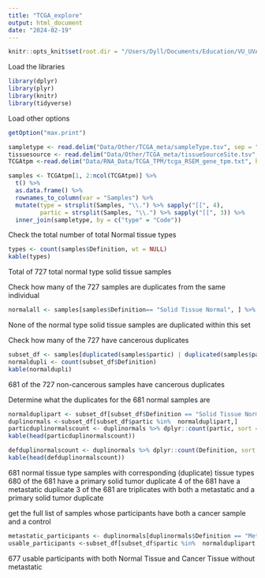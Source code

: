 ```yaml
---
title: "TCGA_explore"
output: html_document
date: "2024-02-19"
---
```


```r
knitr::opts_knit$set(root.dir = "/Users/Dyll/Documents/Education/VU_UVA/Internship/Epigenetics/Janssen_Group-UMCUtrecht/Main_Project")
```
Load the libraries
```r
library(dplyr)
library(plyr)
library(knitr)
library(tidyverse)

``` 

Load other options
```r
getOption("max.print")
```


```r
sampletype <- read.delim("Data/Other/TCGA_meta/sampleType.tsv", sep = "\t", colClasses = c("character"))
tissuesource <- read.delim("Data/Other/TCGA_meta/tissueSourceSite.tsv", sep = "\t")
TCGAtpm <-read.delim("Data/RNA_Data/TCGA_TPM/tcga_RSEM_gene_tpm.txt", header = TRUE, sep = "\t", nrows = 4)
```



```r
samples <- TCGAtpm[1, 2:ncol(TCGAtpm)] %>%
  t() %>%
  as.data.frame() %>%
  rownames_to_column(var = "Samples") %>%
  mutate(type = strsplit(Samples, "\\.") %>% sapply("[[", 4), 
         partic = strsplit(Samples, "\\.") %>% sapply("[[", 3)) %>%
  inner_join(sampletype, by = c("type" = "Code"))
```


Check the total number of total Normal tissue types
```r
types <- count(samples$Definition, wt = NULL) 
kable(types)
```

Total of 727 total normal type solid tissue samples


Check how many of the 727 samples are duplicates from the same individual
```r
normalall <- samples[samples$Definition== "Solid Tissue Normal", ] %>% count("partic")
```

None of the normal type solid tissue samples are duplicated within this set




Check how many of the 727 have cancerous duplicates
```r

subset_df <- samples[duplicated(samples$partic) | duplicated(samples$partic, fromLast = TRUE),]
normaldupli <- count(subset_df$Definition)
kable(normaldupli)
```
681 of the 727 non-cancerous samples have cancerous duplicates 


Determine what the duplicates for the 681 normal samples are
```r
normalduplipart <- subset_df[subset_df$Definition == "Solid Tissue Normal", "partic"]
duplinormals <-subset_df[subset_df$partic %in%  normalduplipart,]
particduplinormalscount <- duplinormals %>% dplyr::count(partic, sort = TRUE)
kable(head(particduplinormalscount))
```





```r
defduplinormalscount <- duplinormals %>% dplyr::count(Definition, sort = TRUE)
kable(head(defduplinormalscount))
```
681 normal tissue type samples with corresponding (duplicate) tissue types
680 of the 681 have a primary solid tumor duplicate
4 of the 681 have a metastatic duplicate
3 of the 681 are triplicates with both a metastatic and a primary solid tumor duplicate


get the full list of samples whose participants have both a cancer sample and a control 
```r
metastatic_participants <- duplinormals[duplinormals$Definition == "Metastatic", "partic"]
usable_participants <-subset_df[subset_df$partic %in%  normalduplipart & !(subset_df$partic %in%  metastatic_participants),]

```

677 usable participants with both Normal Tissue and Cancer Tissue without metastatic 

